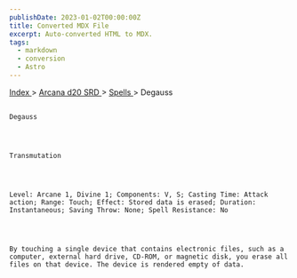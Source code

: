 ```yaml
---
publishDate: 2023-01-02T00:00:00Z
title: Converted MDX File
excerpt: Auto-converted HTML to MDX.
tags:
  - markdown
  - conversion
  - Astro
---
```







[
      Index
     ](-index)
     >
     [
      Arcana d20 SRD
     ](arcana-d20-srd-index)
     >
     [
      Spells
     ](arcana-d20-srd-spells-index)
     > Degauss
    




## 
    Degauss
   



    Transmutation
   



    Level: Arcane 1, Divine 1; Components: V, S; Casting Time: Attack action; Range: Touch; Effect: Stored data is erased; Duration: Instantaneous; Saving Throw: None; Spell Resistance: No
   



    By touching a single device that contains electronic files, such as a computer, external hard drive, CD-ROM, or magnetic disk, you erase all files on that device. The device is rendered empty of data.
   





